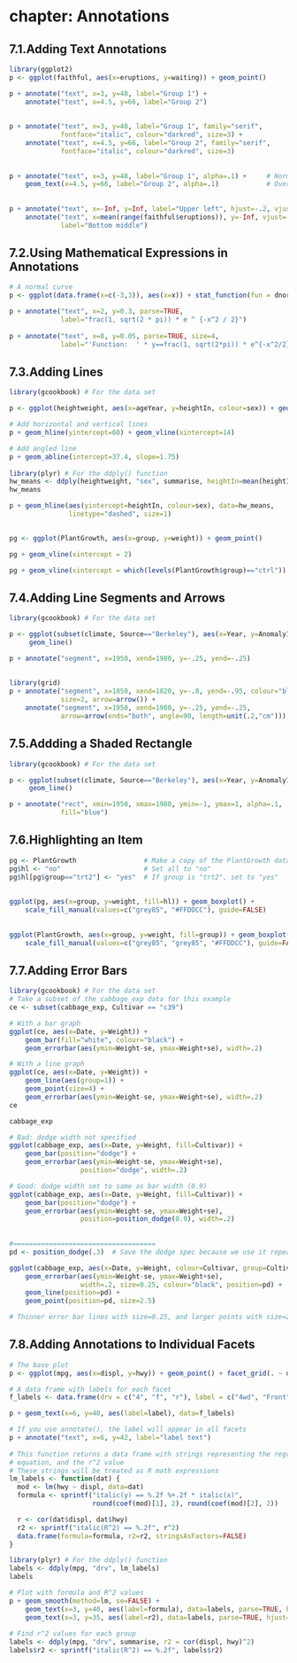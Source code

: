 # chapter: Annotations
## 7.1.Adding Text Annotations 
```r
library(ggplot2)
p <- ggplot(faithful, aes(x=eruptions, y=waiting)) + geom_point()

p + annotate("text", x=3, y=48, label="Group 1") +
    annotate("text", x=4.5, y=66, label="Group 2")
    
    
p + annotate("text", x=3, y=48, label="Group 1", family="serif",
             fontface="italic", colour="darkred", size=3) +
    annotate("text", x=4.5, y=66, label="Group 2", family="serif",
             fontface="italic", colour="darkred", size=3)
    
    
p + annotate("text", x=3, y=48, label="Group 1", alpha=.1) +     # Normal
    geom_text(x=4.5, y=66, label="Group 2", alpha=.1)            # Overplotted
    
    
p + annotate("text", x=-Inf, y=Inf, label="Upper left", hjust=-.2, vjust=2) +
    annotate("text", x=mean(range(faithful$eruptions)), y=-Inf, vjust=-0.4,
             label="Bottom middle")
```
## 7.2.Using Mathematical Expressions in Annotations
```r
# A normal curve
p <- ggplot(data.frame(x=c(-3,3)), aes(x=x)) + stat_function(fun = dnorm)

p + annotate("text", x=2, y=0.3, parse=TRUE,
             label="frac(1, sqrt(2 * pi)) * e ^ {-x^2 / 2}")
    
p + annotate("text", x=0, y=0.05, parse=TRUE, size=4,
             label="'Function:  ' * y==frac(1, sqrt(2*pi)) * e^{-x^2/2}")
```
## 7.3.Adding Lines
```r
library(gcookbook) # For the data set

p <- ggplot(heightweight, aes(x=ageYear, y=heightIn, colour=sex)) + geom_point()

# Add horizontal and vertical lines
p + geom_hline(yintercept=60) + geom_vline(xintercept=14)

# Add angled line
p + geom_abline(intercept=37.4, slope=1.75)
    
library(plyr) # For the ddply() function
hw_means <- ddply(heightweight, "sex", summarise, heightIn=mean(heightIn))
hw_means

p + geom_hline(aes(yintercept=heightIn, colour=sex), data=hw_means,
               linetype="dashed", size=1)

    
pg <- ggplot(PlantGrowth, aes(x=group, y=weight)) + geom_point()

pg + geom_vline(xintercept = 2)

pg + geom_vline(xintercept = which(levels(PlantGrowth$group)=="ctrl"))
```    
## 7.4.Adding Line Segments and Arrows
```r
library(gcookbook) # For the data set

p <- ggplot(subset(climate, Source=="Berkeley"), aes(x=Year, y=Anomaly10y)) +
     geom_line()

p + annotate("segment", x=1950, xend=1980, y=-.25, yend=-.25)
    
    
library(grid)
p + annotate("segment", x=1850, xend=1820, y=-.8, yend=-.95, colour="blue",
             size=2, arrow=arrow()) +
    annotate("segment", x=1950, xend=1980, y=-.25, yend=-.25,
             arrow=arrow(ends="both", angle=90, length=unit(.2,"cm")))
```    
## 7.5.Addding a Shaded Rectangle
```r
library(gcookbook) # For the data set

p <- ggplot(subset(climate, Source=="Berkeley"), aes(x=Year, y=Anomaly10y)) +
     geom_line()

p + annotate("rect", xmin=1950, xmax=1980, ymin=-1, ymax=1, alpha=.1,
             fill="blue")
```    
## 7.6.Highlighting an Item
```r
pg <- PlantGrowth                 # Make a copy of the PlantGrowth data
pg$hl <- "no"                     # Set all to "no"
pg$hl[pg$group=="trt2"] <- "yes"  # If group is "trt2", set to "yes"
    
    
ggplot(pg, aes(x=group, y=weight, fill=hl)) + geom_boxplot() +
    scale_fill_manual(values=c("grey85", "#FFDDCC"), guide=FALSE)
    
    
ggplot(PlantGrowth, aes(x=group, y=weight, fill=group)) + geom_boxplot() +
    scale_fill_manual(values=c("grey85", "grey85", "#FFDDCC"), guide=FALSE)
```
## 7.7.Adding Error Bars
```r
library(gcookbook) # For the data set
# Take a subset of the cabbage_exp data for this example
ce <- subset(cabbage_exp, Cultivar == "c39")

# With a bar graph
ggplot(ce, aes(x=Date, y=Weight)) +
    geom_bar(fill="white", colour="black") +
    geom_errorbar(aes(ymin=Weight-se, ymax=Weight+se), width=.2)

# With a line graph
ggplot(ce, aes(x=Date, y=Weight)) +
    geom_line(aes(group=1)) +
    geom_point(size=4) +
    geom_errorbar(aes(ymin=Weight-se, ymax=Weight+se), width=.2)
ce

cabbage_exp

# Bad: dodge width not specified
ggplot(cabbage_exp, aes(x=Date, y=Weight, fill=Cultivar)) +
    geom_bar(position="dodge") +
    geom_errorbar(aes(ymin=Weight-se, ymax=Weight+se),
                  position="dodge", width=.2)

# Good: dodge width set to same as bar width (0.9)
ggplot(cabbage_exp, aes(x=Date, y=Weight, fill=Cultivar)) +
    geom_bar(position="dodge") +
    geom_errorbar(aes(ymin=Weight-se, ymax=Weight+se),
                  position=position_dodge(0.9), width=.2)
    
    
#====================================
pd <- position_dodge(.3)  # Save the dodge spec because we use it repeatedly

ggplot(cabbage_exp, aes(x=Date, y=Weight, colour=Cultivar, group=Cultivar)) +
    geom_errorbar(aes(ymin=Weight-se, ymax=Weight+se),
                  width=.2, size=0.25, colour="black", position=pd) +
    geom_line(position=pd) +
    geom_point(position=pd, size=2.5)

# Thinner error bar lines with size=0.25, and larger points with size=2.5
```    
## 7.8.Adding Annotations to Individual Facets
```r
# The base plot
p <- ggplot(mpg, aes(x=displ, y=hwy)) + geom_point() + facet_grid(. ~ drv)

# A data frame with labels for each facet
f_labels <- data.frame(drv = c("4", "f", "r"), label = c("4wd", "Front", "Rear"))

p + geom_text(x=6, y=40, aes(label=label), data=f_labels)

# If you use annotate(), the label will appear in all facets
p + annotate("text", x=6, y=42, label="label text")
    
# This function returns a data frame with strings representing the regression
# equation, and the r^2 value
# These strings will be treated as R math expressions
lm_labels <- function(dat) {
  mod <- lm(hwy ~ displ, data=dat)
  formula <- sprintf("italic(y) == %.2f %+.2f * italic(x)",
                     round(coef(mod)[1], 2), round(coef(mod)[2], 2))

  r <- cor(dat$displ, dat$hwy)
  r2 <- sprintf("italic(R^2) == %.2f", r^2)
  data.frame(formula=formula, r2=r2, stringsAsFactors=FALSE)
}

library(plyr) # For the ddply() function
labels <- ddply(mpg, "drv", lm_labels)
labels

# Plot with formula and R^2 values
p + geom_smooth(method=lm, se=FALSE) +
    geom_text(x=3, y=40, aes(label=formula), data=labels, parse=TRUE, hjust=0) +
    geom_text(x=3, y=35, aes(label=r2), data=labels, parse=TRUE, hjust=0)
    
# Find r^2 values for each group
labels <- ddply(mpg, "drv", summarise, r2 = cor(displ, hwy)^2)
labels$r2 <- sprintf("italic(R^2) == %.2f", labels$r2)
```
